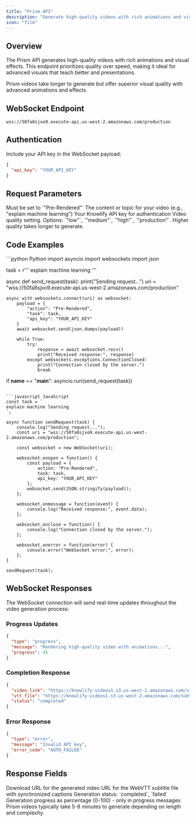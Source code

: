 ```yaml
---
title: "Prism API"
description: "Generate high-quality videos with rich animations and visuals"
icon: "film"
---
```


## Overview

The Prism API generates high-quality videos with rich animations and visual effects. This endpoint prioritizes quality over speed, making it ideal for advanced visuals that teach better and presentations.

<Info>
  Prism videos take longer to generate but offer superior visual quality with advanced animations and effects.
</Info>

## WebSocket Endpoint

```
wss://50fa8sjxo9.execute-api.us-west-2.amazonaws.com/production
```

## Authentication

Include your API key in the WebSocket payload:

```json
{
  "api_key": "YOUR_API_KEY"
}
```

## Request Parameters

<ParamField body="action" type="string" required>
  Must be set to `"Pre-Rendered"`
</ParamField>

<ParamField body="task" type="string" required>
  The content or topic for your video (e.g., "explain machine learning")
</ParamField>

<ParamField body="api_key" type="string" required>
  Your Knowlify API key for authentication
</ParamField>

<ParamField body="quality" type="string" default="high">
  Video quality setting. Options: `"low"`, `"medium"`, `"high"`, `"production"`. Higher quality takes longer to generate.
</ParamField>

## Code Examples

<CodeGroup>
```python Python
import asyncio
import websockets
import json

task = r'''
explain machine learning
'''

async def send_request(task):
    print("Sending request...")
    uri = "wss://50fa8sjxo9.execute-api.us-west-2.amazonaws.com/production"

    async with websockets.connect(uri) as websocket:
        payload = {
            "action": "Pre-Rendered",
            "task": task,
            "api_key": "YOUR_API_KEY"
        }
        await websocket.send(json.dumps(payload))

        while True:
            try:
                response = await websocket.recv()
                print("Received response:", response)
            except websockets.exceptions.ConnectionClosed:
                print("Connection closed by the server.")
                break

if __name__ == "__main__":
    asyncio.run(send_request(task))
```

```javascript JavaScript
const task = `
explain machine learning
`;

async function sendRequest(task) {
    console.log("Sending request...");
    const uri = "wss://50fa8sjxo9.execute-api.us-west-2.amazonaws.com/production";

    const websocket = new WebSocket(uri);
    
    websocket.onopen = function() {
        const payload = {
            action: "Pre-Rendered",
            task: task,
            api_key: "YOUR_API_KEY"
        };
        websocket.send(JSON.stringify(payload));
    };

    websocket.onmessage = function(event) {
        console.log("Received response:", event.data);
    };

    websocket.onclose = function() {
        console.log("Connection closed by the server.");
    };

    websocket.onerror = function(error) {
        console.error("WebSocket error:", error);
    };
}

sendRequest(task);
```
</CodeGroup>

## WebSocket Responses

The WebSocket connection will send real-time updates throughout the video generation process:

### Progress Updates
```json
{
  "type": "progress",
  "message": "Rendering high-quality video with animations...",
  "progress": 45
}
```

### Completion Response
```json
{
  "video_link": "https://knowlify-videos1.s3.us-west-2.amazonaws.com/video.mp4",
  "vtt_file": "https://knowlify-videos1.s3.us-west-2.amazonaws.com/subtitles.vtt",
  "status": "completed"
}
```

### Error Response
```json
{
  "type": "error", 
  "message": "Invalid API key",
  "error_code": "AUTH_FAILED"
}
```

## Response Fields

<ResponseField name="video_link" type="string">
  Download URL for the generated video
</ResponseField>

<ResponseField name="vtt_file" type="string">
  URL for the WebVTT subtitle file with synchronized captions
</ResponseField>

<ResponseField name="status" type="string">
  Generation status: `completed`, `failed`
</ResponseField>

<ResponseField name="progress" type="number">
  Generation progress as percentage (0-100) - only in progress messages
</ResponseField>

<Info>
  Prism videos typically take 5-8 minutes to generate depending on length and complexity.
</Info>